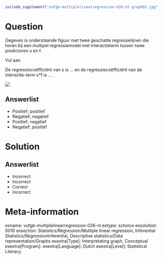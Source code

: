```{r, echo = FALSE, results = "hide"}
include_supplement("vufgb-multiplelinearregression-026-nl-graph01.jpg", recursive = TRUE)
```

Question
========

Gegeven is onderstaande figuur met twee geschatte regressielijnen die horen bij een multipel regressiemodel met interactieterm tussen twee predictoren s en f. 

Vul aan.

De regressiecoëfficiënt van s is ... en de regressiecoëfficiënt van de interactie-term s*f is ... .


![](vufgb-multiplelinearregression-026-nl-graph01.jpg)
  
Answerlist
----------
* Positief; positief
* Negatief; negatief
* Positief; negatief
* Negatief; positief


Solution
========

Answerlist
----------
* Incorrect
* Incorrect
* Correct
* Incorrect

Meta-information
================
exname: vufgb-multiplelinearregression-026-nl
extype: schoice
exsolution: 0010
exsection: Statistics/Regression/Multiple linear regression, Inferential Statistics/RegressionInferential, Descriptive statistics/Data representation/Graphs
exextra[Type]: Interpretating graph, Conceptual
exextra[Program]: 
exextra[Language]: Dutch
exextra[Level]: Statistical Literacy